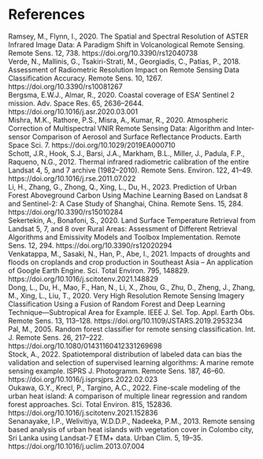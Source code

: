 # References {.unnumbered}

::: {#refs}
:::
Ramsey, M., Flynn, I., 2020. The Spatial and Spectral Resolution of ASTER Infrared Image Data: A Paradigm Shift in Volcanological Remote Sensing. Remote Sens. 12, 738. https://doi.org/10.3390/rs12040738</br>
Verde, N., Mallinis, G., Tsakiri-Strati, M., Georgiadis, C., Patias, P., 2018. Assessment of Radiometric Resolution Impact on Remote Sensing Data Classification Accuracy. Remote Sens. 10, 1267. https://doi.org/10.3390/rs10081267</br>
Bergsma, E.W.J., Almar, R., 2020. Coastal coverage of ESA’ Sentinel 2 mission. Adv. Space Res. 65, 2636–2644. https://doi.org/10.1016/j.asr.2020.03.001</br>
Mishra, M.K., Rathore, P.S., Misra, A., Kumar, R., 2020. Atmospheric Correction of Multispectral VNIR Remote Sensing Data: Algorithm and Inter‐sensor Comparison of Aerosol and Surface Reflectance Products. Earth Space Sci. 7. https://doi.org/10.1029/2019EA000710</br>
Schott, J.R., Hook, S.J., Barsi, J.A., Markham, B.L., Miller, J., Padula, F.P., Raqueno, N.G., 2012. Thermal infrared radiometric calibration of the entire Landsat 4, 5, and 7 archive (1982–2010). Remote Sens. Environ. 122, 41–49. https://doi.org/10.1016/j.rse.2011.07.022</br>
Li, H., Zhang, G., Zhong, Q., Xing, L., Du, H., 2023. Prediction of Urban Forest Aboveground Carbon Using Machine Learning Based on Landsat 8 and Sentinel-2: A Case Study of Shanghai, China. Remote Sens. 15, 284. https://doi.org/10.3390/rs15010284</br> 
Sekertekin, A., Bonafoni, S., 2020. Land Surface Temperature Retrieval from Landsat 5, 7, and 8 over Rural Areas: Assessment of Different Retrieval Algorithms and Emissivity Models and Toolbox Implementation. Remote Sens. 12, 294. https://doi.org/10.3390/rs12020294</br>
Venkatappa, M., Sasaki, N., Han, P., Abe, I., 2021. Impacts of droughts and floods on croplands and crop production in Southeast Asia -- An application of Google Earth Engine. Sci. Total Environ. 795, 148829. https://doi.org/10.1016/j.scitotenv.2021.148829</br>
Dong, L., Du, H., Mao, F., Han, N., Li, X., Zhou, G., Zhu, D., Zheng, J., Zhang, M., Xing, L., Liu, T., 2020. Very High Resolution Remote Sensing Imagery Classification Using a Fusion of Random Forest and Deep Learning Technique---Subtropical Area for Example. IEEE J. Sel. Top. Appl. Earth Obs. Remote Sens. 13, 113--128. https://doi.org/10.1109/JSTARS.2019.2953234 </br>
Pal, M., 2005. Random forest classifier for remote sensing classification. Int. J. Remote Sens. 26, 217--222. https://doi.org/10.1080/01431160412331269698</br>
Stock, A., 2022. Spatiotemporal distribution of labeled data can bias the validation and selection of supervised learning algorithms: A marine remote sensing example. ISPRS J. Photogramm. Remote Sens. 187, 46--60. https://doi.org/10.1016/j.isprsjprs.2022.02.023</br>
Oukawa, G.Y., Krecl, P., Targino, A.C., 2022. Fine-scale modeling of the urban heat island: A comparison of multiple linear regression and random forest approaches. Sci. Total Environ. 815, 152836. https://doi.org/10.1016/j.scitotenv.2021.152836</br> Senanayake, I.P., Welivitiya, W.D.D.P., Nadeeka, P.M., 2013. Remote sensing based analysis of urban heat islands with vegetation cover in Colombo city, Sri Lanka using Landsat-7 ETM+ data. Urban Clim. 5, 19--35. https://doi.org/10.1016/j.uclim.2013.07.004

